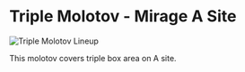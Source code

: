 # Triple Molotov - Mirage A Site

![Triple Molotov Lineup](https://via.placeholder.com/600x400/FFB800/000000?text=Triple+Molotov+Lineup)

This molotov covers triple box area on A site.